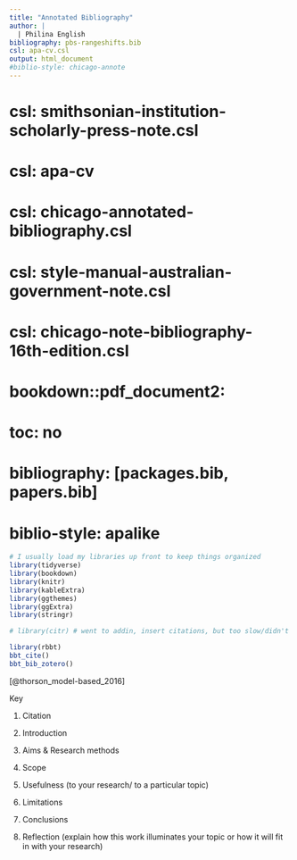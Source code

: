```yaml
---
title: "Annotated Bibliography"
author: |
  | Philina English
bibliography: pbs-rangeshifts.bib
csl: apa-cv.csl
output: html_document
#biblio-style: chicago-annote
---
```

# csl: smithsonian-institution-scholarly-press-note.csl
# csl: apa-cv
# csl: chicago-annotated-bibliography.csl
# csl: style-manual-australian-government-note.csl
# csl: chicago-note-bibliography-16th-edition.csl

# bookdown::pdf_document2:
#  toc: no

# bibliography: [packages.bib, papers.bib]
# biblio-style: apalike

```r
# I usually load my libraries up front to keep things organized
library(tidyverse)
library(bookdown)
library(knitr)
library(kableExtra)
library(ggthemes)
library(ggExtra)
library(stringr)
```


```r
# library(citr) # went to addin, insert citations, but too slow/didn't seem to work
```


```r
library(rbbt)
bbt_cite()
bbt_bib_zotero()
```

[@thorson_model-based_2016]


Key

(1) Citation

(2) Introduction 

(3) Aims & Research methods

(4) Scope

(5) Usefulness (to your research/ to a particular topic)

(6) Limitations

(7) Conclusions

(8) Reflection (explain how this work illuminates your topic or how it will fit in with your research)